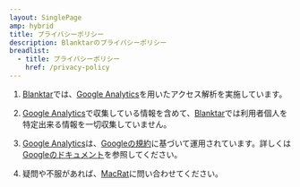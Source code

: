 ```yaml
---
layout: SinglePage
amp: hybrid
title: プライバシーポリシー
description: Blanktarのプライバシーポリシー
breadlist:
  - title: プライバシーポリシー
    href: /privacy-policy
---
```


1. [Blanktar]では、[Google Analytics]を用いたアクセス解析を実施しています。

2. [Google Analytics]で収集している情報を含めて、[Blanktar]では利用者個人を特定出来る情報を一切収集していません。

3. [Google Analytics]は、[Googleの規約]に基づいて運用されています。詳しくは[Googleのドキュメント]を参照してください。

4. 疑問や不服があれば、[MacRat]に問い合わせてください。

[Blanktar]:/
[Google Analytics]:https://marketingplatform.google.com/intl/ja/about/analytics/
[Googleの規約]:https://marketingplatform.google.com/about/analytics/terms/jp/
[Googleのドキュメント]:https://policies.google.com/technologies/partner-sites?hl=ja
[MacRat]:/about
